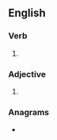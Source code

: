 ==English==

===Verb===
{{head|en|verb form}}

# {{en-past of|personalise}}

===Adjective===
{{en-adj}}

# {{alternative spelling of|en|personalized}}

===Anagrams===
* {{anagrams|en|a=adeeilnoprss|depressional}}